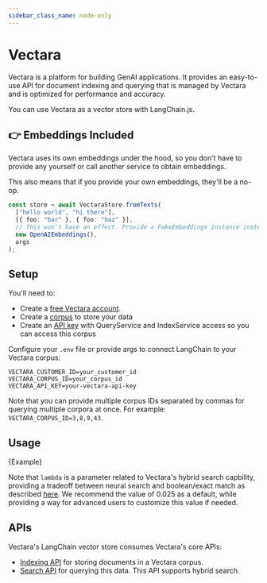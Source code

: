 ```yaml
---
sidebar_class_name: node-only
---
```



# Vectara

Vectara is a platform for building GenAI applications. It provides an easy-to-use API for document indexing and querying that is managed by Vectara and is optimized for performance and accuracy.

You can use Vectara as a vector store with LangChain.js.

## 👉 Embeddings Included

Vectara uses its own embeddings under the hood, so you don't have to provide any yourself or call another service to obtain embeddings.

This also means that if you provide your own embeddings, they'll be a no-op.

```typescript
const store = await VectaraStore.fromTexts(
  ["hello world", "hi there"],
  [{ foo: "bar" }, { foo: "baz" }],
  // This won't have an effect. Provide a FakeEmbeddings instance instead for clarity.
  new OpenAIEmbeddings(),
  args
);
```

## Setup

You'll need to:

- Create a [free Vectara account](https://console.vectara.com/signup).
- Create a [corpus](https://docs.vectara.com/docs/console-ui/creating-a-corpus) to store your data
- Create an [API key](https://docs.vectara.com/docs/common-use-cases/app-authn-authz/api-keys) with QueryService and IndexService access so you can access this corpus

Configure your `.env` file or provide args to connect LangChain to your Vectara corpus:

```
VECTARA_CUSTOMER_ID=your_customer_id
VECTARA_CORPUS_ID=your_corpus_id
VECTARA_API_KEY=your-vectara-api-key
```

Note that you can provide multiple corpus IDs separated by commas for querying multiple corpora at once.
For example: `VECTARA_CORPUS_ID=3,8,9,43`.

## Usage


<CodeBlock language="typescript">{Example}</CodeBlock>

Note that `lambda` is a parameter related to Vectara's hybrid search capbility, providing a tradeoff between neural search and boolean/exact match as described [here](https://docs.vectara.com/docs/api-reference/search-apis/lexical-matching). We recommend the value of 0.025 as a default, while providing a way for advanced users to customize this value if needed.

## APIs

Vectara's LangChain vector store consumes Vectara's core APIs:

- [Indexing API](https://docs.vectara.com/docs/indexing-apis/indexing) for storing documents in a Vectara corpus.
- [Search API](https://docs.vectara.com/docs/search-apis/search) for querying this data. This API supports hybrid search.
